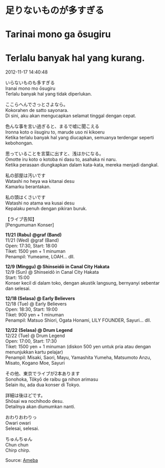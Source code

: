 # 足りないものが多すぎる
# Tarinai mono ga ōsugiru  
# Terlalu banyak hal yang kurang.

2012-11-17 14:40:48  

いらないものも多すぎる  
Iranai mono mo ōsugiru  
Terlalu banyak hal yang tidak diperlukan.

ここらへんでさっとさよなら。  
Kokorahen de satto sayonara.  
Di sini, aku akan mengucapkan selamat tinggal dengan cepat.

色んな事を言い過ぎると、まるで嘘に聞こえる  
Ironna koto o iisugiru to, marude uso ni kikoeru  
Ketika terlalu banyak hal yang diucapkan, semuanya terdengar seperti kebohongan.

思っていることを言葉に出すと、浅はかになる。  
Omotte iru koto o kotoba ni dasu to, asahaka ni naru.  
Ketika perasaan diungkapkan dalam kata-kata, mereka menjadi dangkal.

私の部屋は汚いです  
Watashi no heya wa kitanai desu  
Kamarku berantakan.

私の頭はくさいです  
Watashi no atama wa kusai desu  
Kepalaku penuh dengan pikiran buruk.

【ライブ告知】  
[Pengumuman Konser]

**11/21 (Rabu) @graf (Band)**  
11/21 (Wed) @graf (Band)  
Open: 17:30, Start: 18:00  
Tiket: 1500 yen + 1 minuman  
Penampil: Yumeame, LOAH... dll.

**12/9 (Minggu) @ Shinseidō in Canal City Hakata**  
12/9 (Sun) @ Shinseidō in Canal City Hakata  
Start: 15:00  
Konser kecil di dalam toko, dengan akustik langsung, bernyanyi sebentar dan selesai.

**12/18 (Selasa) @ Early Believers**  
12/18 (Tue) @ Early Believers  
Open: 18:30, Start: 19:00  
Tiket: 900 yen + 1 minuman  
Penampil: Matsuo Shiori, Ogata Honami, LILY FOUNDER, Sayuri... dll.

**12/22 (Selasa) @ Drum Legend**  
12/22 (Tue) @ Drum Legend  
Open: 17:00, Start: 17:30  
Tiket: 1500 yen + 1 minuman (diskon 500 yen untuk pria atau dengan menunjukkan kartu pelajar)  
Penampil: Misaki, Saori, Mayu, Yamashita Yumeha, Matsumoto Anzu, Misato, Kogano Moe, Sayuri

その他、東京でライブが2本あります  
Sonohoka, Tōkyō de raibu ga nihon arimasu  
Selain itu, ada dua konser di Tokyo.

詳細は後ほどです。  
Shōsai wa nochihodo desu.  
Detailnya akan diumumkan nanti.

おわりおわりっ  
Owari owari  
Selesai, selesai.

ちゅんちゅん  
Chun chun  
Chirp chirp.

Source: [Ameba](https://ameblo.jp/arihara6/entry-11406562320.html)